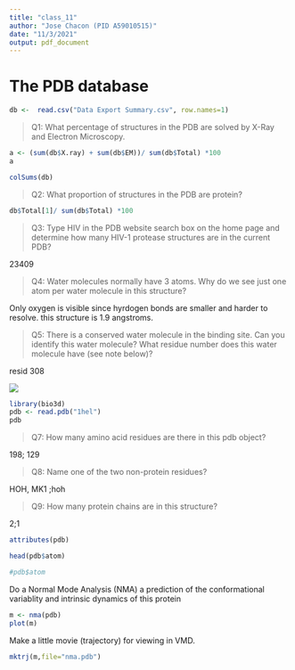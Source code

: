 ```yaml
---
title: "class_11"
author: "Jose Chacon (PID A59010515)"
date: "11/3/2021"
output: pdf_document
---
```


# The PDB database

```r
db <-  read.csv("Data Export Summary.csv", row.names=1)
```

> Q1: What percentage of structures in the PDB are solved by X-Ray and Electron Microscopy.

```r
a <- (sum(db$X.ray) + sum(db$EM))/ sum(db$Total) *100
a
```

```r
colSums(db)
```

> Q2: What proportion of structures in the PDB are protein?

```r
db$Total[1]/ sum(db$Total) *100
```

> Q3: Type HIV in the PDB website search box on the home page and determine how many HIV-1 protease structures are in the current PDB?

23409

> Q4: Water molecules normally have 3 atoms. Why do we see just one atom per water molecule in this structure?

Only oxygen is visible since hyrdogen bonds are smaller and harder to resolve. this structure is 1.9 angstroms.

> Q5: There is a conserved water molecule in the binding site. Can you identify this water molecule? What residue number does this water molecule have (see note below)?

resid 308

![](Snapshot.png) 


```r
library(bio3d)
pdb <- read.pdb("1hel")
pdb
```

>Q7: How many amino acid residues are there in this pdb object? 

198; 129

>Q8: Name one of the two non-protein residues?

HOH, MK1 ;hoh

>Q9: How many protein chains are in this structure?

2;1

```r
attributes(pdb)
```

```r
head(pdb$atom)
```
```r
#pdb$atom
```
Do a Normal Mode Analysis (NMA) a prediction of the conformational variablity and intrinsic dynamics of this protein
```r
m <- nma(pdb)
plot(m)
```
Make a little movie (trajectory) for viewing in VMD.
```r
mktrj(m,file="nma.pdb")
```

